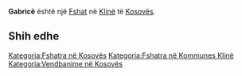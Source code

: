 {{Fshat në Kosovës
 | Emri                = Gabricë
| sqi_N_name = Gabricë
| sqi_N_FULL_NAME_RO = Gabricë
| sqi_N_FULL_NAME_ND_RO = Gabrice
| sqi_N_SORT_NAME_RG = GABRICE
| sqi_N_FULL_NAME_RG = Gabricë
| sqi_N_FULL_NAME_ND_RG = Gabrice
| sqi_V_name = Dura - Gabricë
| sqi_V_FULL_NAME_RO = Dura - Gabricë
| sqi_V_FULL_NAME_ND_RO = Dura - Gabrice
| sqi_V_SORT_NAME_RG = DURAGABRICE
| sqi_V_FULL_NAME_RG = Dura - Gabricë
| sqi_V_FULL_NAME_ND_RG = Dura - Gabrice
| srp_N_name = Gabrica
| srp_N_FULL_NAME_RO = Gabrica
| srp_N_FULL_NAME_ND_RO = Gabrica
| srp_N_SORT_NAME_RG = GABRICA
| srp_N_FULL_NAME_RG = Gabrica
| srp_N_FULL_NAME_ND_RG = Gabrica
| srp_NS_name = Габрица
| srp_NS_FULL_NAME_RO = Габрица
| srp_NS_FULL_NAME_ND_RO = Габрица
| srp_NS_SORT_NAME_RG = ГАБРИЦА
| srp_NS_FULL_NAME_RG = Габрица
| srp_NS_FULL_NAME_ND_RG = Габрица
| srp_V_name = Dura - Gabrica
| srp_V_FULL_NAME_RO = Dura - Gabrica
| srp_V_FULL_NAME_ND_RO = Dura - Gabrica
| srp_V_SORT_NAME_RG = DURAGABRICA
| srp_V_FULL_NAME_RG = Dura - Gabrica
| srp_V_FULL_NAME_ND_RG = Dura - Gabrica
| srp_VS_name = Дура - Габрица
| srp_VS_FULL_NAME_RO = Дура - Габрица
| srp_VS_FULL_NAME_ND_RO = Дура - Габрица
| srp_VS_SORT_NAME_RG = ДУРАГАБРИЦА
| srp_VS_FULL_NAME_RG = Дура - Габрица
| srp_VS_FULL_NAME_ND_RG = Дура - Габрица

 | Emri (Rasa dhanore) = 
 | Figura              = 
 | Shteti              = Kosovo
 | Komuna              = Klinë
 | Kodi postar         = 
 | Sipërfaqja          = 

 | Popullsia           = 

 | Regj. i popullsisë  = 
 | Dend. e popullsisë  = 
 | Faqja zyrtare       = 
 <!--- Koordinatat ----> 
 | Gjerësia            = 42.283889
 | Gjatësia            = 21.175278
 | Lartësia            = 
}}
'''Gabricë''' është një [[Fshat]] në [[Klinë]] të [[Kosovës]].

<!-- == Gjeografia == -->
<!-- == Historia == -->
<!-- == Demografia == -->
== Shih edhe ==
{{Komuna Klinë}}
{{Kosovo-Administrata-Cung}}

[[Kategoria:Fshatra në Kosovës]]
[[Kategoria:Fshatra në Kommunes Klinë]]
[[Kategoria:Vendbanime në Kosovës]]